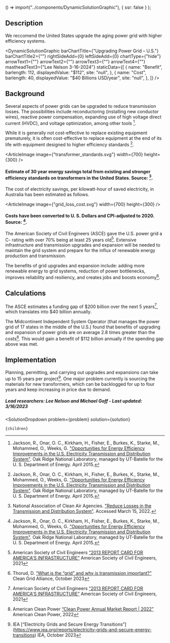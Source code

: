 
  () => import("../components/DynamicSolutionGraphic"),
  { ssr: false }
);



## Description
We reccomend the United States upgrade the aging power grid with higher efficiency systems.

<DynamicSolutionGraphic
  barChartTitle={"Upgrading Power Grid – U.S."}
  barChartTitle2={""}
  rightSideAdd={0}
  leftSideAdd={0}
  chartType={"hide"}
  arrowText1={""}
  arrowText2={""}
  arrowText3={""}
  arrowText4={""}
  mastheadText3={"Lee Nelson 3-16-2024"}
 staticData={[
    {
     name: "Benefit",
      barlength: 112,
      displayedValue: "$112",
      site: "null",
    },
    {
      name: "Cost",
      barlength: 40,
      displayedValue: "$40 Billions USD/year",
      site: "null",
    },
  ]}
/>

## Background
Several aspects of power grids can be upgraded to reduce transmission losses. The possibilities include reconductoring (installing new conductor wires), reactive power compensation, expanding use of high voltage direct current (HVDC), and voltage optimization, among other tools [^"1"].

While it is generally not cost-effective to replace existing equipment prematurely, it is often cost-effective to replace equipment at the end of its life with equipment designed to higher efficiency standards [^"1"].

<ArticleImage image={"transformer_standards.svg"} width={700} height={300} />
#### Estimate of 30 year energy savings total from existing and stronger efficiency standards on transformers in the United States. Source: [^"2"].

The cost of electricity savings, per kilowatt-hour of saved electricity, in Australia has been estimated as follows.

<ArticleImage image={"grid_loss_cost.svg"} width={700} height={300} />
#### Costs have been converted to U. S. Dollars and CPI-adjusted to 2020. Source: [^"1"].

The American Society of Civil Engineers (ASCE) gave the U.S. power grid a C- rating with over 70% being at least 25 years old[^”3”]. Extensive infrastructure and transmission upgrades and expansion will be needed to maintain the grid system and prepare for the influx of renewable energy production and transmission.

The benefits of grid upgrades and expansion include: adding more renewable energy to grid systems, reduction of power bottlenecks, improves reliability and resiliency, and creates jobs and boosts economy[^”4”].

## Calculations
The ASCE estimates a funding gap of $200 billion over the next 5 years[^”3”], which translates into $40 billion annually.

The Midcontinent Independent System Operator (that manages the power grid of 17 states in the middle of the U.S.) found that benefits of upgrading and expansion of power grids are on average 2.8 times greater than the costs[^”5”]. This would gain a benefit of $112 billion annually if the spending gap above was met.

## Implementation
Planning, permitting, and carrying out upgrades and expansions can take up to 15 years per project[^”6”]. One major problem currently is sourcing the materials for new transformers, which can be backlogged for up to four years and keep increasing in price due to demand.

##### Lead researchers: Lee Nelson and Michael Goff - Last updated: 3/16/2023

[^"1"]: Jackson, R., Onar, O. C., Kirkham, H., Fisher, E., Burkes, K., Starke, M., Mohammed, O., Weeks, G. ["Opportunities for Energy Efficiency Improvements in the U.S. Electricity Transmission and Distribution System"](https://www.energy.gov/sites/prod/files/2015/04/f22/QER%20Analysis%20-%20Opportunities%20for%20Energy%20Efficiency%20Improvements%20in%20the%20US%20Electricity%20Transmission%20and%20Distribution%20System_0.pdf). Oak Ridge National Laboratory, managed by UT-Batelle for the U. S. Department of Energy. April 2015.

[^"2"]: National Association of Clean Air Agencies. ["Reduce Losses in the Transmission and Distribution System"](https://www.4cleanair.org/wp-content/uploads/Documents/Chapter_10.pdf). Accessed March 15, 2022.

[^”3”]: American Society of Civil Engineers [“2013 REPORT CARD FOR AMERICA'S INFRASTRUCTURE”](https://infrastructurereportcard.org/wp-content/uploads/2020/12/Energy-2021.pdf) American Society of Civil Engineers, 2021

[^”4”]: Thorud, D. [“What is the “grid” and why is transmission important?”](https://cleangridalliance.org/blog/187/what-is-the-grid-and-why-is-transmission-important) Clean Grid Alliance, October 2023

[^”5”]: American Clean Power [“Clean Power Annual Market Report | 2022”](https://cleanpower.org/resources/clean-power-annual-market-report-2022/) American Clean Power, 2022

[^”6”]: IEA [“Electricity Grids and Secure Energy Transitions”] (https://www.iea.org/reports/electricity-grids-and-secure-energy-transitions) IEA, October 2023


  <SolutionDropdown 
    problem={problem} 
    solution={solution}
  >
    {children}
  </SolutionDropdown>